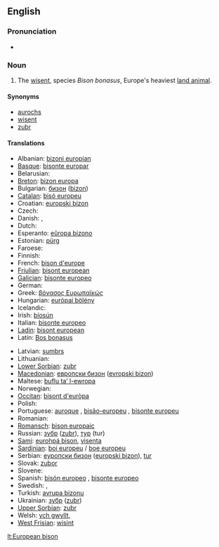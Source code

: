 ==English==

===Pronunciation===
* {{IPA|/juɽɔˈpiæn bɪzɔn/}}

===Noun===
{{wikipedia}}
{{en-noun|sg=[[European]] [[bison]]|European bison|pl2=European bisons}}

# The [[wisent]], species ''Bison bonasus'', Europe's heaviest [[land animal]].

====Synonyms====
* [[aurochs]]
* [[wisent]]
* [[zubr]]

====Translations====
{{trans-top|The Wisent species ''Bison bonasus''}}
* Albanian: [[bizoni europian]]
* [[Basque]]: [[bisonte europar]]
* Belarusian: {{t-|be|зубр|xs=Belarusian}}
* [[Breton]]: [[bizon europa]]
* Bulgarian: [[бизон]] ([[bizon]])
* [[Catalan]]: [[bisó europeu]]
* Croatian: [[europski bizon]]
* Czech: {{t-|cs|zubr}}
* Danish: {{t|da|visent}}, {{t|da|europæisk bison}}
* Dutch: {{t-|nl|wisent|m}}
* Esperanto: [[eŭropa bizono]]
* Estonian: [[pürg]]
* Faroese: {{t|fo|evropiskur bisonur}}
* Finnish: {{t-|fi|visentti}}
* French: [[bison d'europe]] {{m}}
* [[Friulian]]: [[bisont european]]
* [[Galician]]: [[bisonte europeo]]
* German: {{t+|de|Wisent|m}}
* Greek: [[βόνασος Ευρωπαϊκώς]]
* Hungarian: [[európai bölény]]
* Icelandic: {{t|is|evrópuvísundur|m}}
* Irish: [[bíosún]]
* Italian: [[bisonte europeo]]
* [[Ladin]]: [[bisont european]]
* Latin: [[Bos bonasus]]
{{trans-mid}}
* Latvian: [[sumbrs]]
* Lithuanian: {{t+|lt|stumbras|xs=Lithuanian}}
* [[Lower Sorbian]]: [[zubr]]
* [[Macedonian]]: [[европски бизон]] ([[evropski bizon]])
* Maltese: [[buflu ta’ l-ewropa]]
* Norwegian: {{t|no|europeisk bison}}
* [[Occitan]]: [[bisont d'euròpa]]
* Polish: {{t+|pl|żubr}}
* Portuguese: [[auroque]] {{m}}, [[bisão-europeu]] {{m}}, [[bisonte europeu]]
* Romanian: {{t+|ro|zimbru}}
* [[Romansch]]: [[bison europaic]]
* Russian: [[зубр]] ([[zubr]]), [[тур]] (tur) {{m}}
* [[Sami]]: [[eurohpá bison]], [[visenta]]
* [[Sardinian]]: [[boi europeu]] / [[boe europeu]]
* Serbian: [[еуропски бизон]] ([[europski bizon]]), [[tur]] {{m}}
* Slovak: [[zubor]]
* Slovene: {{t-|sl|zober}}
* Spanish: [[bisón europeo]] {{m}}, [[bisonte europeo]] {{m}}
* Swedish: {{t-|sv|visent}}, {{t|sv|europeisk bison}}
* Turkish: [[avrupa bizonu]]
* Ukrainian: [[зубр]] ([[zubr]])
* [[Upper Sorbian]]: [[zubr]]
* Welsh: [[ych gwyllt]], {{t+|cy|cynfual|xs=Welsh}}
* [[West Frisian]]: [[wisint]]
{{trans-bottom}}

[[lt:European bison]]